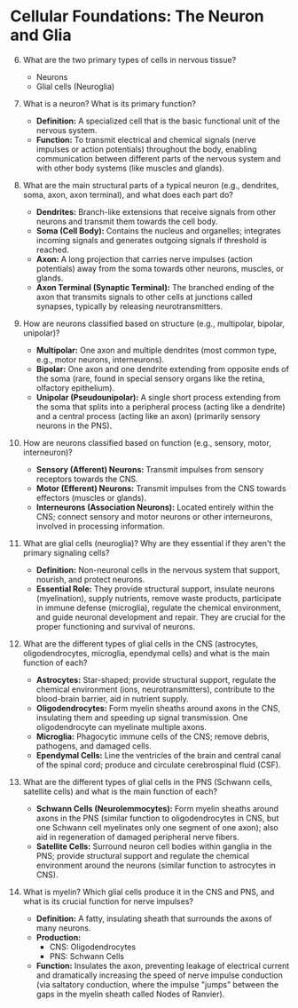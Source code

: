 # Cellular Foundations: The Neuron and Glia

6.  What are the two primary types of cells in nervous tissue?
    -   Neurons
    -   Glial cells (Neuroglia)

7.  What is a neuron? What is its primary function?
    -   **Definition:** A specialized cell that is the basic functional unit of the nervous system.
    -   **Function:** To transmit electrical and chemical signals (nerve impulses or action potentials) throughout the body, enabling communication between different parts of the nervous system and with other body systems (like muscles and glands).

8.  What are the main structural parts of a typical neuron (e.g., dendrites, soma, axon, axon terminal), and what does each part do?
    -   **Dendrites:** Branch-like extensions that receive signals from other neurons and transmit them towards the cell body.
    -   **Soma (Cell Body):** Contains the nucleus and organelles; integrates incoming signals and generates outgoing signals if threshold is reached.
    -   **Axon:** A long projection that carries nerve impulses (action potentials) away from the soma towards other neurons, muscles, or glands.
    -   **Axon Terminal (Synaptic Terminal):** The branched ending of the axon that transmits signals to other cells at junctions called synapses, typically by releasing neurotransmitters.

9.  How are neurons classified based on structure (e.g., multipolar, bipolar, unipolar)?
    -   **Multipolar:** One axon and multiple dendrites (most common type, e.g., motor neurons, interneurons).
    -   **Bipolar:** One axon and one dendrite extending from opposite ends of the soma (rare, found in special sensory organs like the retina, olfactory epithelium).
    -   **Unipolar (Pseudounipolar):** A single short process extending from the soma that splits into a peripheral process (acting like a dendrite) and a central process (acting like an axon) (primarily sensory neurons in the PNS).

10. How are neurons classified based on function (e.g., sensory, motor, interneuron)?
    -   **Sensory (Afferent) Neurons:** Transmit impulses from sensory receptors towards the CNS.
    -   **Motor (Efferent) Neurons:** Transmit impulses from the CNS towards effectors (muscles or glands).
    -   **Interneurons (Association Neurons):** Located entirely within the CNS; connect sensory and motor neurons or other interneurons, involved in processing information.

11. What are glial cells (neuroglia)? Why are they essential if they aren't the primary signaling cells?
    -   **Definition:** Non-neuronal cells in the nervous system that support, nourish, and protect neurons.
    -   **Essential Role:** They provide structural support, insulate neurons (myelination), supply nutrients, remove waste products, participate in immune defense (microglia), regulate the chemical environment, and guide neuronal development and repair. They are crucial for the proper functioning and survival of neurons.

12. What are the different types of glial cells in the CNS (astrocytes, oligodendrocytes, microglia, ependymal cells) and what is the main function of each?
    -   **Astrocytes:** Star-shaped; provide structural support, regulate the chemical environment (ions, neurotransmitters), contribute to the blood-brain barrier, aid in nutrient supply.
    -   **Oligodendrocytes:** Form myelin sheaths around axons in the CNS, insulating them and speeding up signal transmission. One oligodendrocyte can myelinate multiple axons.
    -   **Microglia:** Phagocytic immune cells of the CNS; remove debris, pathogens, and damaged cells.
    -   **Ependymal Cells:** Line the ventricles of the brain and central canal of the spinal cord; produce and circulate cerebrospinal fluid (CSF).

13. What are the different types of glial cells in the PNS (Schwann cells, satellite cells) and what is the main function of each?
    -   **Schwann Cells (Neurolemmocytes):** Form myelin sheaths around axons in the PNS (similar function to oligodendrocytes in CNS, but one Schwann cell myelinates only one segment of one axon); also aid in regeneration of damaged peripheral nerve fibers.
    -   **Satellite Cells:** Surround neuron cell bodies within ganglia in the PNS; provide structural support and regulate the chemical environment around the neurons (similar function to astrocytes in CNS).

14. What is myelin? Which glial cells produce it in the CNS and PNS, and what is its crucial function for nerve impulses?
    -   **Definition:** A fatty, insulating sheath that surrounds the axons of many neurons.
    -   **Production:**
        -   CNS: Oligodendrocytes
        -   PNS: Schwann Cells
    -   **Function:** Insulates the axon, preventing leakage of electrical current and dramatically increasing the speed of nerve impulse conduction (via saltatory conduction, where the impulse "jumps" between the gaps in the myelin sheath called Nodes of Ranvier).
